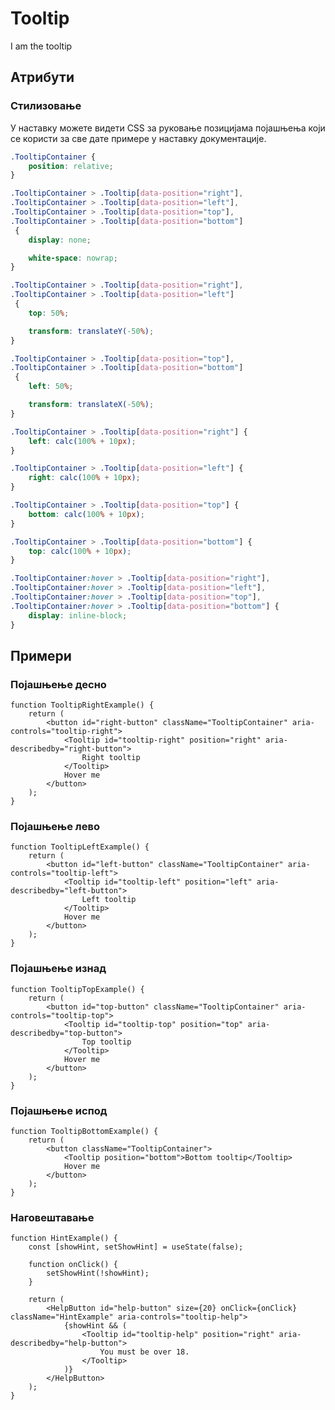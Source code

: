 

<Meta title="Components/Tooltip" component={Tooltip} decorators={[withKnobs]} />

# Tooltip

<Preview>
    <Story name="Preview">
        <Tooltip position={select('position', ['left', 'right', 'top', 'bottom'], 'left')}>
            I am the tooltip
        </Tooltip>
    </Story>
</Preview>

## Атрибути

<Props of={Tooltip} />

### Стилизовање

У наставку можете видети CSS за руковање позицијама појашњења који се користи за све
дате примере у наставку документације.

```css
.TooltipContainer {
    position: relative;
}

.TooltipContainer > .Tooltip[data-position="right"],
.TooltipContainer > .Tooltip[data-position="left"],
.TooltipContainer > .Tooltip[data-position="top"],
.TooltipContainer > .Tooltip[data-position="bottom"]
 {
    display: none;

    white-space: nowrap;
}

.TooltipContainer > .Tooltip[data-position="right"],
.TooltipContainer > .Tooltip[data-position="left"]
 {
    top: 50%;

    transform: translateY(-50%);
}

.TooltipContainer > .Tooltip[data-position="top"],
.TooltipContainer > .Tooltip[data-position="bottom"]
 {
    left: 50%;

    transform: translateX(-50%);
}

.TooltipContainer > .Tooltip[data-position="right"] {
    left: calc(100% + 10px);
}

.TooltipContainer > .Tooltip[data-position="left"] {
    right: calc(100% + 10px);
}

.TooltipContainer > .Tooltip[data-position="top"] {
    bottom: calc(100% + 10px);
}

.TooltipContainer > .Tooltip[data-position="bottom"] {
    top: calc(100% + 10px);
}

.TooltipContainer:hover > .Tooltip[data-position="right"],
.TooltipContainer:hover > .Tooltip[data-position="left"],
.TooltipContainer:hover > .Tooltip[data-position="top"],
.TooltipContainer:hover > .Tooltip[data-position="bottom"] {
    display: inline-block;
}
```

## Примери

### Појашњење десно

```tsx
function TooltipRightExample() {
	return (
		<button id="right-button" className="TooltipContainer" aria-controls="tooltip-right">
			<Tooltip id="tooltip-right" position="right" aria-describedby="right-button">
				Right tooltip
			</Tooltip>
			Hover me
		</button>
	);
}
```

<Story name="Example (Right)">
    <TooltipRightExample />
</Story>

### Појашњење лево

```tsx
function TooltipLeftExample() {
	return (
		<button id="left-button" className="TooltipContainer" aria-controls="tooltip-left">
			<Tooltip id="tooltip-left" position="left" aria-describedby="left-button">
				Left tooltip
			</Tooltip>
			Hover me
		</button>
	);
}
```

<Story name="Example (Left)">
    <TooltipLeftExample />
</Story>

### Појашњење изнад

```tsx
function TooltipTopExample() {
	return (
		<button id="top-button" className="TooltipContainer" aria-controls="tooltip-top">
			<Tooltip id="tooltip-top" position="top" aria-describedby="top-button">
				Top tooltip
			</Tooltip>
			Hover me
		</button>
	);
}
```

<Story name="Example (Top)">
    <TooltipTopExample />
</Story>

### Појашњење испод

```tsx
function TooltipBottomExample() {
	return (
		<button className="TooltipContainer">
			<Tooltip position="bottom">Bottom tooltip</Tooltip>
			Hover me
		</button>
	);
}
```

<Story name="Example (Bottom)">
    <TooltipBottomExample />
</Story>

### Наговештавање

```tsx
function HintExample() {
	const [showHint, setShowHint] = useState(false);

	function onClick() {
		setShowHint(!showHint);
	}

	return (
		<HelpButton id="help-button" size={20} onClick={onClick} className="HintExample" aria-controls="tooltip-help">
			{showHint && (
				<Tooltip id="tooltip-help" position="right" aria-describedby="help-button">
					You must be over 18.
				</Tooltip>
			)}
		</HelpButton>
	);
}
```

<Story name="Example (Hint)">
	<HintExample />
</Story>